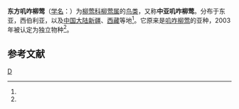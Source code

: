 {{Speciesbox 
| genus = Phylloscopus
| species = sindianus
| image = Phylloscopus sindianus 1889.jpg
| status = LC
| status_system = iucn3.1
| status_ref = <ref name=iucn>{{IUCN2006 | assessors=[[BirdLife_International|BirdLife International]] | year=2008 | id=150591 | title = Phylloscopus sindianus | downloaded=2009-4-19}}</ref>
| authority = (Brooks, 1879)<ref name='id3728'>{{cite web| url =http://www.bioinfo.cn/db05/BjdwSpecies.php?action=view&id=3728| title =东方叽咋柳莺| work =《中国动物物种编目数据库》| publisher =中国科学院微生物研究所| author =中国科学院动物研究所| accessdate =2009-04-04| deadurl =yes| archiveurl =https://web.archive.org/web/20160305095601/http://www.bioinfo.cn/db05/BjdwSpecies.php?action=view&id=3728| archivedate =2016-03-05}}</ref>
| range_map = 
| range_map_width = 
| range_map_caption = 
}}

'''东方叽咋柳莺'''（[[学名|学名]]：{{lang|la|''Phylloscopus sindianus''}}）为[[柳莺属|柳莺科柳莺属]]的[[鸟类|鸟类]]，又称'''中亚叽咋柳莺'''。分布于东亚，西伯利亚，以及[[中国大陆|中国大陆]][[新疆|新疆]]、[[西藏|西藏]]等地<ref name='id3728'/>。它原来是[[叽咋柳莺|叽咋柳莺]]的亚种，2003年被认定为独立物种<ref name='iucn'/>。

== 参考文献 ==
{{reflist}}
{{Wikispecies|Phylloscopus sindianus}}
{{Taxonbar|from=Q3729103}}

[[Category:柳莺属|D]]